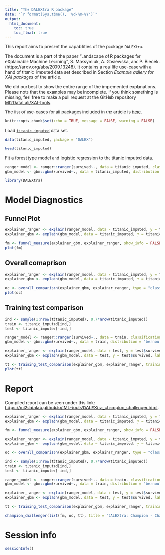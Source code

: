```yaml
---
title: "The DALEXtra R package"
date: "`r format(Sys.time(), '%d-%m-%Y')`"
output:
  html_document:
    toc: true
    toc_float: true
---
```


  
This report aims to present the capabilities of the package `DALEXtra`. 

The document is a part of the paper "Landscape of R packages for eXplainable Machine Learning", S. Maksymiuk, A. Gosiewska, and P. Biecek. 
(https://arxiv.org/abs/2009.13248). It contains a real life use-case with a hand of [titanic_imputed](https://modeloriented.github.io/DALEX/reference/titanic.html) data set described in Section *Example gallery for XAI packages* of the article.

We did our best to show the entire range of the implemented explanations. Please note that the examples may be incomplete. If you think something is missing, feel free to make a pull request at the GitHub repository [MI2DataLab/XAI-tools](https://github.com/MI2DataLab/XAI-tools).

The list of use-cases for all packages included in the article is [here](http://xai-tools.drwhy.ai/).  

```r
knitr::opts_chunk$set(echo = TRUE, message = FALSE, warning = FALSE)
```

Load [`titanic_imputed`](https://modeloriented.github.io/DALEX/reference/titanic.html) data set.

```r
data(titanic_imputed, package = "DALEX")

head(titanic_imputed)
```

Fit a forest type model and logistic regression to the titanic imputed data.

```r
ranger_model <- ranger::ranger(survived~., data = titanic_imputed, classification = TRUE, probability = TRUE)
gbm_model <- gbm::gbm(survived~., data = titanic_imputed, distribution = "bernoulli")
```


```r
library(DALEXtra)
```

# Model Diagnostics

## Funnel Plot

```r
explainer_ranger <- explain(ranger_model, data = titanic_imputed, y = titanic_imputed$survived, label = "Ranger Model")
explainer_gbm <- explain(gbm_model, data = titanic_imputed, y = titanic_imputed$survived, label = "GBM Model")

fm <- funnel_measure(explainer_gbm, explainer_ranger, show_info = FALSE)
plot(fm)
```

## Overall comaprison

```r
explainer_ranger <- explain(ranger_model, data = titanic_imputed, y = titanic_imputed$survived, label = "Ranger Model", verbose = FALSE)
explainer_gbm <- explain(gbm_model, data = titanic_imputed, y = titanic_imputed$survived, label = "GBM Model", verbose = FALSE)

oc <- overall_comparison(explainer_gbm, explainer_ranger, type = "classification")
plot(oc)
```


## Training test comparison



```r
ind <- sample(1:nrow(titanic_imputed), 0.7*nrow(titanic_imputed))
train <- titanic_imputed[ind,]
test <- titanic_imputed[-ind,]

ranger_model <- ranger::ranger(survived~., data = train, classification = TRUE, probability = TRUE)
gbm_model <- gbm::gbm(survived~., data = train, distribution = "bernoulli")

explainer_ranger <- explain(ranger_model, data = test, y = test$survived, label = "Ranger Model", verbose = FALSE)
explainer_gbm <- explain(gbm_model, data = test, y = test$survived, label = "GBM Model", verbose = FALSE)

tt <- training_test_comparison(explainer_gbm, explainer_ranger, training_data = train, training_y = train$survived)
plot(tt)
```

# Report

Compiled report can be seen under this link: [https://mi2datalab.github.io/IML-tools/DALEXtra_champion_challenger.html](https://mi2datalab.github.io/IML-tools/DALEXtra_champion_challenger.html).

```r
explainer_ranger <- explain(ranger_model, data = titanic_imputed, y = titanic_imputed$survived, label = "Ranger Model")
explainer_gbm <- explain(gbm_model, data = titanic_imputed, y = titanic_imputed$survived, label = "GBM Model")

fm <- funnel_measure(explainer_gbm, explainer_ranger, show_info = FALSE)

explainer_ranger <- explain(ranger_model, data = titanic_imputed, y = titanic_imputed$survived, label = "Ranger Model", verbose = FALSE)
explainer_gbm <- explain(gbm_model, data = titanic_imputed, y = titanic_imputed$survived, label = "GBM Model", verbose = FALSE)

oc <- overall_comparison(explainer_gbm, explainer_ranger, type = "classification")

ind <- sample(1:nrow(titanic_imputed), 0.7*nrow(titanic_imputed))
train <- titanic_imputed[ind,]
test <- titanic_imputed[-ind,]

ranger_model <- ranger::ranger(survived~., data = train, classification = TRUE, probability = TRUE)
gbm_model <- gbm::gbm(survived~., data = train, distribution = "bernoulli")

explainer_ranger <- explain(ranger_model, data = test, y = test$survived, label = "Ranger Model", verbose = FALSE)
explainer_gbm <- explain(gbm_model, data = test, y = test$survived, label = "GBM Model", verbose = FALSE)

tt <- training_test_comparison(explainer_gbm, explainer_ranger, training_data = train, training_y = train$survived)

champion_challenger(list(fm, oc, tt), title = "DALEXtra: Champion - Challenger analysis", author = "Szymon Maksymiuk", model_performance_table = TRUE, output_name = "DALEXtra_champion_challenger")
```


# Session info

```r
sessionInfo()
```
